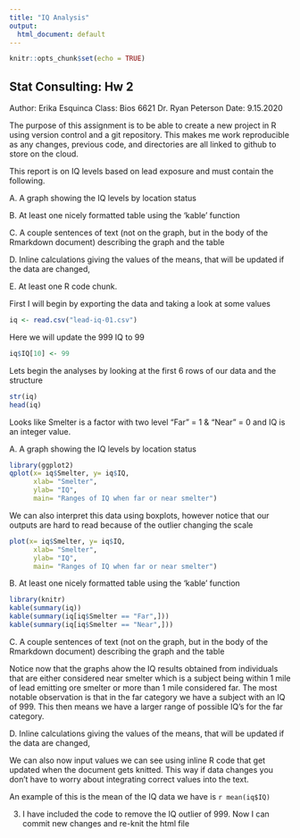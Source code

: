 ```yaml
---
title: "IQ Analysis"
output:
  html_document: default
---
```


```r
knitr::opts_chunk$set(echo = TRUE)
```



###################################
 
## Stat Consulting: Hw 2
Author: Erika Esquinca
Class:  Bios 6621
        Dr. Ryan Peterson
Date:   9.15.2020


The purpose of this assignment is to be able to create a new project in R using version
control and a git repository. 
This makes me work reproducible as any changes, previous code, and directories are all
linked to github to store on the cloud.

This report is on IQ levels based on lead exposure and must contain the following.


A. A graph showing the IQ levels by location status

B. At least one nicely formatted table using the 'kable' function

C. A couple sentences of text (not on the graph, but in the body of the Rmarkdown document) describing the graph and the table

D. Inline calculations giving the values of the means, that will be updated if the data are changed,

E. At least one R code chunk.


First I will begin by exporting the data and taking a look at some values

```r
iq <- read.csv("lead-iq-01.csv")
```
Here we will update the 999 IQ to 99
```r
iq$IQ[10] <- 99
```

Lets begin the analyses by looking at the first 6 rows of our data and the structure

```r
str(iq)
head(iq)
```
Looks like Smelter is a factor with two level "Far" = 1 & "Near" = 0 and IQ is an integer value.


A. A graph showing the IQ levels by location status

```r
library(ggplot2)
qplot(x= iq$Smelter, y= iq$IQ, 
      xlab= "Smelter",
      ylab= "IQ",
      main= "Ranges of IQ when far or near smelter")
```

We can also interpret this data using boxplots, however notice that our outputs are 
hard to read because of the outlier changing the scale

```r
plot(x= iq$Smelter, y= iq$IQ, 
      xlab= "Smelter",
      ylab= "IQ",
      main= "Ranges of IQ when far or near smelter")

```


B. At least one nicely formatted table using the 'kable' function

```r
library(knitr)
kable(summary(iq))
kable(summary(iq[iq$Smelter == "Far",]))
kable(summary(iq[iq$Smelter == "Near",]))

```


C. A couple sentences of text (not on the graph, but in the body of the Rmarkdown document) describing the graph and the table

Notice now that the graphs ahow the IQ results obtained from individuals that are either considered near smelter which is a subject being within 1 mile of lead emitting ore smelter or more than 1 mile considered far. The most notable observation is that in the far category we have a subject with an IQ of 999.
This then means we have a larger range of possible IQ's for the far category. 

D. Inline calculations giving the values of the means, that will be updated if the data are changed,

We can also now input values we can see using inline R code that get updated when the document
gets knitted. This way if data changes you don't have to worry about integrating correct values into
the text. 

An example of this is the mean of the IQ data we have is `r mean(iq$IQ)`

3. I have included the code to remove the IQ outlier of 999.
  Now I can commit new changes and re-knit the html file
 









